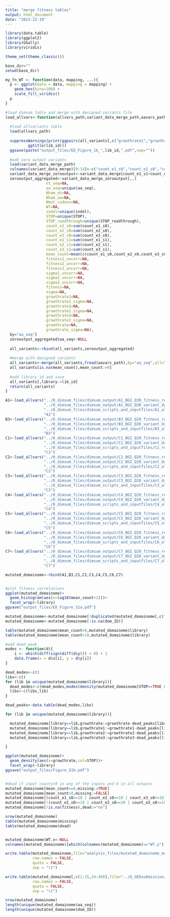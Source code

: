 ```yaml
---
title: "merge fitness tables"
output: html_document
date: "2023-12-19"
---
```


```r

library(data.table)
library(ggplot2)
library(GGally)
library(viridis)

theme_set(theme_classic())

base_dir=""
setwd(base_dir)

my_fn_WT <- function(data, mapping, ...){
  p <- ggplot(data = data, mapping = mapping) +
    geom_hex(bins=100) +
    scale_fill_viridis()
  p
}

#load dimsum table and merge with designed variants file
load_allvars<-function(allvars_path,variant_data_merge_path,aavars_path,lib_id){
  
  #load allvariants table
  load(allvars_path)
  
  suppressWarnings(print(ggpairs(all_variants[,c("growthrate1","growthrate2","growthrate3")], lower=list(continuous=my_fn_WT))+
          ggtitle(lib_id)))
  ggsave(paste("output_files/ED_Figure_1b_",lib_id,".pdf",sep=""))
  
  #add zero output variants
  load(variant_data_merge_path)
  colnames(variant_data_merge)[9:14]<-c("count_e1_s0","count_e2_s0","count_e3_s0","count_e1_s1","count_e2_s1","count_e3_s1")
  variant_data_merge_zerooutput<-variant_data_merge[count_e1_s1+count_e2_s1+count_e3_s1==0,]
  zerooutput_aggregated<-variant_data_merge_zerooutput[,.(
                  nt_seq=NA,
                  aa_seq=unique(aa_seq),
                  Nham_nt=NA,
                  Nham_aa=NA,
                  Nmut_codons=NA,
                  WT=NA,
                  indel=unique(indel),
                  STOP=unique(STOP),
                  STOP_readthrough=unique(STOP_readthrough),
                  count_e1_s0=sum(count_e1_s0),
                  count_e2_s0=sum(count_e2_s0),
                  count_e3_s0=sum(count_e3_s0),
                  count_e1_s1=sum(count_e1_s1),
                  count_e2_s1=sum(count_e2_s1),
                  count_e3_s1=sum(count_e3_s1),
                  mean_count=mean(c(count_e1_s0,count_e2_s0,count_e3_s0)),
                  fitness1_uncorr=NA,
                  fitness2_uncorr=NA,
                  fitness3_uncorr=NA,
                  sigma1_uncorr=NA,
                  sigma2_uncorr=NA,
                  sigma3_uncorr=NA,
                  fitness=NA,
                  sigma=NA,
                  growthrate1=NA,
                  growthrate1_sigma=NA,
                  growthrate2=NA,
                  growthrate2_sigma=NA,
                  growthrate3=NA,
                  growthrate3_sigma=NA,
                  growthrate=NA,
                  growthrate_sigma=NA),
  by="aa_seq"]
  zerooutput_aggregated$aa_seq<-NULL
  
  all_variants<-rbind(all_variants,zerooutput_aggregated)
  
  #merge with designed variants
  all_variants<-merge(all_variants,fread(aavars_path),by="aa_seq",all=TRUE)
  all_variants[is.na(mean_count),mean_count:=0]
  
  #add library id and save
  all_variants[,library:=lib_id]
  return(all_variants)
}

A1<-load_allvars("../0_dimsum_files/dimsum_output/A1_BGI_Q30_fitness_replicates.RData",
                 "../0_dimsum_files/dimsum_output/A1_BGI_Q30_variant_data_merge.RData",
                 "../0_dimsum_files/dimsum_scripts_and_inputfiles/A1_all_aa_variants.txt",
                 "A1")
B3<-load_allvars("../0_dimsum_files/dimsum_output/B3_BGI_Q20_fitness_replicates.RData",
                 "../0_dimsum_files/dimsum_output/B3_BGI_Q20_variant_data_merge.RData",
                 "../0_dimsum_files/dimsum_scripts_and_inputfiles/B3_all_aa_variants.txt",
                 "B3")
C1<-load_allvars("../0_dimsum_files/dimsum_output/C1_BGI_Q20_fitness_replicates.RData",
                 "../0_dimsum_files/dimsum_output/C1_BGI_Q20_variant_data_merge.RData",
                 "../0_dimsum_files/dimsum_scripts_and_inputfiles/C1_resyn_all_aa_variants.txt",
                 "C1")
C2<-load_allvars("../0_dimsum_files/dimsum_output/C2_BGI_Q20_fitness_replicates.RData",
                 "../0_dimsum_files/dimsum_output/C2_BGI_Q20_variant_data_merge.RData",
                 "../0_dimsum_files/dimsum_scripts_and_inputfiles/C2_all_aa_variants.txt",
                 "C2")
C3<-load_allvars("../0_dimsum_files/dimsum_output/C3_BGI_Q20_fitness_replicates.RData",
                 "../0_dimsum_files/dimsum_output/C3_BGI_Q20_variant_data_merge.RData",
                 "../0_dimsum_files/dimsum_scripts_and_inputfiles/C3_all_aa_variants.txt",
                 "C3")
C4<-load_allvars("../0_dimsum_files/dimsum_output/C4_BGI_Q20_fitness_replicates.RData",
                 "../0_dimsum_files/dimsum_output/C4_BGI_Q20_variant_data_merge.RData",
                 "../0_dimsum_files/dimsum_scripts_and_inputfiles/C4_all_aa_variants.txt",
                 "C4")
C5<-load_allvars("../0_dimsum_files/dimsum_output/C5_BGI_Q20_fitness_replicates.RData",
                 "../0_dimsum_files/dimsum_output/C5_BGI_Q20_variant_data_merge.RData",
                 "../0_dimsum_files/dimsum_scripts_and_inputfiles/C5_all_aa_variants.txt",
                 "C5")
C6<-load_allvars("../0_dimsum_files/dimsum_output/C6_BGI_Q20_fitness_replicates.RData",
                 "../0_dimsum_files/dimsum_output/C6_BGI_Q20_variant_data_merge.RData",
                 "../0_dimsum_files/dimsum_scripts_and_inputfiles/C6_all_aa_variants.txt",
                 "C6")
C7<-load_allvars("../0_dimsum_files/dimsum_output/C7_BGI_Q20_fitness_replicates.RData",
                 "../0_dimsum_files/dimsum_output/C7_BGI_Q20_variant_data_merge.RData",
                 "../0_dimsum_files/dimsum_scripts_and_inputfiles/C7_all_aa_variants.txt",
                 "C7")

mutated_domainome<-rbind(A1,B3,C1,C2,C3,C4,C5,C6,C7)


#plot fitness correlations
ggplot(mutated_domainome)+
  geom_histogram(aes(x=log10(mean_count+1)))+
  facet_wrap(~library)
ggsave("output_files/ED_Figure_S1a.pdf")

mutated_domainome<-mutated_domainome[!duplicated(mutated_domainome[,c("aa_seq","variant_ID","library")]),]
mutated_domainome<-mutated_domainome[!is.na(dom_ID)]

table(mutated_domainome$mean_count>0,mutated_domainome$library)
table(mutated_domainome$mean_count>10,mutated_domainome$library)

#add dead peak
modes <- function(d){
    i <- which(diff(sign(diff(d$y))) < 0) + 1
    data.frame(x = d$x[i], y = d$y[i])
}

dead_modes<-c()
libs<-c()
for (lib in unique(mutated_domainome$library)){
  dead_modes<-c(dead_modes,modes(density(mutated_domainome[STOP==TRUE & library==lib,]$growthrate,na.rm=TRUE))$x[which.max(modes(density(mutated_domainome[STOP==TRUE & library==lib,]$growthrate,na.rm=TRUE))$y)])
  libs<-c(libs,lib)
}

dead_peaks<-data.table(dead_modes,libs)

for (lib in unique(mutated_domainome$library)){

  mutated_domainome[library==lib,growthrate:=growthrate-dead_peaks[libs==lib,]$dead_modes]
  mutated_domainome[library==lib,growthrate1:=growthrate1-dead_peaks[libs==lib,]$dead_modes]
  mutated_domainome[library==lib,growthrate2:=growthrate2-dead_peaks[libs==lib,]$dead_modes]
  mutated_domainome[library==lib,growthrate3:=growthrate3-dead_peaks[libs==lib,]$dead_modes]

}

ggplot(mutated_domainome)+
  geom_density(aes(x=growthrate,col=STOP))+
  facet_wrap(~library)
ggsave("output_files/Figure_S1b.pdf")


#dead if input counts>9 in any of the inputs and 0 in all outputs
mutated_domainome[mean_count==0,missing:=TRUE]
mutated_domainome[mean_count>0,missing:=FALSE]
mutated_domainome[(count_e1_s0>=10 | count_e2_s0>=10 | count_e3_s0>=10) & is.na(fitness),dead:="yes"]
mutated_domainome[!(count_e1_s0>=10 | count_e2_s0>=10 | count_e3_s0>=10) & is.na(fitness),dead:="undetermined"]
mutated_domainome[!is.na(fitness),dead:="no"]

nrow(mutated_domainome)
table(mutated_domainome$missing)
table(mutated_domainome$dead)


mutated_domainome$WT.x<-NULL
colnames(mutated_domainome)[which(colnames(mutated_domainome)=="WT.y")]<-"WT"

write.table(mutated_domainome,file="analysis_files/mutated_domainome_merged.txt",
            row.names = FALSE,
            quote = FALSE,
            sep = "\t")

write.table(mutated_domainome[,c(1:15,24:40)],file="../6_GEOsubmission/aPCA_variant_growthrates.txt",
            row.names = FALSE,
            quote = FALSE,
            sep = "\t")

nrow(mutated_domainome)
length(unique(mutated_domainome$aa_seq))
length(unique(mutated_domainome$dom_ID))


```



